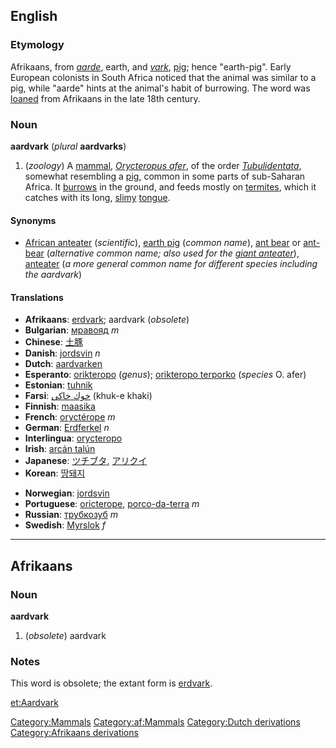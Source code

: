 {{wikipedia}}
==English==
[[Category:Mammals]]

===Etymology===
Afrikaans, from ''[[aarde]]'', earth, and ''[[vark]]'', [[pig]]; hence "earth-pig".  Early European colonists in South Africa noticed that the animal was similar to a pig, while "aarde" hints at the animal's habit of burrowing.  The word was [[loan]]ed from Afrikaans in the late 18th century.

===Noun===
'''aardvark''' (''plural'' '''aardvarks''')
#(''zoology'') A [[mammal]], ''[[Orycteropus afer]]'', of the order ''[[Tubulidentata]]'', somewhat resembling a [[pig]], common in some parts of sub-Saharan Africa. It [[burrow]]s in the ground, and feeds mostly on [[termite]]s, which it catches with its long, [[slimy]] [[tongue]].

====Synonyms====
*[[African anteater]] (''scientific''), [[earth pig]] (''common name''), [[ant bear]] or [[ant-bear]] (''alternative common name; also used for the [[giant anteater]]''), [[anteater]] (''a more general common name for different species including the aardvark'')

====Translations====
*'''Afrikaans''': [[erdvark]]; aardvark (''obsolete'')
*'''Bulgarian''': [[мравояд]] ''m''
*'''Chinese''': [[土豚]]
*'''Danish''': [[jordsvin]] ''n''
*'''Dutch''': [[aardvarken]]
*'''Esperanto''': [[orikteropo]] (''genus''); [[orikteropo terporko]] (''species'' O. afer)
*'''Estonian''': [[tuhnik]]
*'''Farsi''': [[خوك خاكی]] (khuk-e khaki)
*'''Finnish''': [[maasika#Finnish|maasika]]
*'''French''': [[oryctérope]] ''m''
*'''German''': [[Erdferkel]] ''n''
*'''Interlingua''': [[orycteropo]]
*'''Irish''': [[arcán talún]]
*'''Japanese''': [[ツチブタ]], [[アリクイ]]
*'''Korean''': [[땅돼지]]
<!--this is the scientific name, not necessarily the Latin term: *Latin: [[Orycteropus]] (''genus''); [[Orycteropus afer]] (''species'' O. afer)-->
*'''Norwegian''': [[jordsvin]]
*'''Portuguese''': [[oricterope]], [[porco-da-terra]] ''m''
*'''Russian''': [[трубкозуб]] ''m''
*'''Swedish''': [[Myrslok]] ''f''

----

==Afrikaans==
[[Category:af:Mammals]]
===Noun===
'''aardvark'''

#(''obsolete'') aardvark

===Notes===
This word is obsolete; the extant form is [[erdvark]].


[[et:Aardvark]]
[[Category:Dutch derivations]]
[[Category:Afrikaans derivations]]